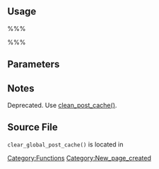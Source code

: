 == Usage ==

%%%<?php clear_global_post_cache( $post_id ); ?>%%%

== Parameters ==

{{Parameter|$post_id|integer||required}}

== Notes ==

Deprecated. Use [[Function_Reference/clean_post_cache|clean_post_cache()]].

== Source File ==

<tt>clear_global_post_cache()</tt> is located in {{Trac|wp-includes/ms-deprecated.php}}

[[Category:Functions]]

[[Category:New_page_created]]